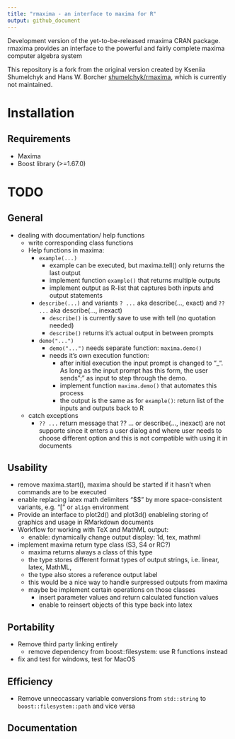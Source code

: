 ```yaml
---
title: "rmaxima - an interface to maxima for R"
output: github_document
---
```


<!-- README.md is generated from README.Rmd. Please edit that file -->

Development version of the yet-to-be-released rmaxima CRAN package. rmaxima provides an interface to the powerful and fairly complete maxima computer algebra system

This repository is a fork from the original version created by Kseniia Shumelchyk and Hans W. Borcher [shumelchyk/rmaxima](https://github.com/shumelchyk/rmaxima), which is currently not maintained.

# Installation

## Requirements
- Maxima
- Boost library (>=1.67.0) 

# TODO
## General
- dealing with documentation/ help functions
	- write corresponding class functions
	- Help functions in maxima:
		- `example(...)`
			- example can be executed, but maxima.tell() only returns the last output
			- implement function `example()` that returns multiple outputs
			- implement output as R-list that captures both inputs and output statements
		- `describe(...)` and variants `? ...` aka describe(..., exact) and `?? ...` aka describe(..., inexact)
			- `describe()` is currently save to use with tell (no quotation needed)
			- `describe()` returns it's actual output in between prompts
		- `demo("...")`
			- `demo("...")` needs separate function: `maxima.demo()`
			- needs it's own execution function:
				- after initial execution the input prompt is changed to "_". As long as the input prompt has this form, the user sends ";" as input to step through the demo.
				- implement function `maxima.demo()` that automates this process
				- the output is the same as for `example()`: return list of the inputs and outputs back to R
	- catch exceptions
		- `?? ...` return message that ?? ... or describe(..., inexact) are not supporte since it enters a user dialog and where user needs to choose different option and this is not compatible with using it in documents


## Usability
- remove maxima.start(), maxima should be started if it hasn't when commands are to be executed
- enable replacing latex math delimiters "\$\$" by more space-consistent variants, e.g. "\[" or `align` environment
- Provide an interface to plot2d() and plot3d() enableling storing of graphics and usage in RMarkdown documents
- Workflow for working with TeX and MathML output:
	- enable: dynamically change output display: 1d, tex, mathml
- implement maxima return type class (S3, S4 or RC?)
	- maxima returns always a class of this type
	- the type stores different format types of output strings, i.e. linear, latex, MathML,
	- the type also stores a reference output label
	- this would be a nice way to handle surpressed outputs from maxima
	- maybe be implement certain operations on those classes
		- insert parameter values and return calculated function values
		- enable to reinsert objects of this type back into latex

## Portability
- Remove third party linking entirely
	- remove dependency from boost::filesystem: use R functions instead
- fix and test for windows, test for MacOS

## Efficiency
- Remove unneccassary variable conversions from `std::string` to `boost::filesystem::path` and vice versa

## Documentation
